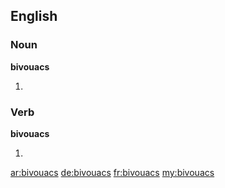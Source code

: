 ==English==

===Noun===
'''bivouacs'''

# {{plural of|[[bivouac]]}}


===Verb===
'''bivouacs'''

# {{third-person singular of|[[bivouac]]}}

[[ar:bivouacs]]
[[de:bivouacs]]
[[fr:bivouacs]]
[[my:bivouacs]]